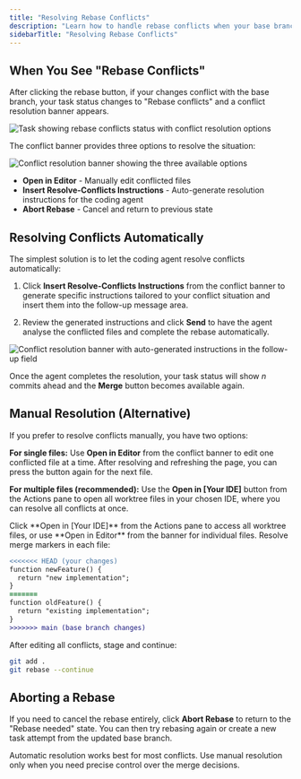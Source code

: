 ```yaml
---
title: "Resolving Rebase Conflicts"
description: "Learn how to handle rebase conflicts when your base branch has advanced, using either manual resolution or automatic conflict resolution with coding agents."
sidebarTitle: "Resolving Rebase Conflicts"
---
```


## When You See "Rebase Conflicts"

After clicking the rebase button, if your changes conflict with the base branch, your task status changes to "Rebase conflicts" and a conflict resolution banner appears.

<Frame>
<img src="/images/af-rebase-conflicts-actions-pane.png" alt="Task showing rebase conflicts status with conflict resolution options" />
</Frame>

The conflict banner provides three options to resolve the situation:

<Frame>
<img src="/images/af-rebase-conflicts-banner.png" alt="Conflict resolution banner showing the three available options" />
</Frame>

- **Open in Editor** - Manually edit conflicted files
- **Insert Resolve-Conflicts Instructions** - Auto-generate resolution instructions for the coding agent
- **Abort Rebase** - Cancel and return to previous state

## Resolving Conflicts Automatically

The simplest solution is to let the coding agent resolve conflicts automatically:

1. Click **Insert Resolve-Conflicts Instructions** from the conflict banner to generate specific instructions tailored to your conflict situation and insert them into the follow-up message area.

2. Review the generated instructions and click **Send** to have the agent analyse the conflicted files and complete the rebase automatically.

<Frame>
<img src="/images/af-rebase-conflicts-prompt-zoom.png" alt="Conflict resolution banner with auto-generated instructions in the follow-up field" />
</Frame>

Once the agent completes the resolution, your task status will show *n* commits ahead and the **Merge** button becomes available again.

## Manual Resolution (Alternative)

If you prefer to resolve conflicts manually, you have two options:

**For single files:** Use **Open in Editor** from the conflict banner to edit one conflicted file at a time. After resolving and refreshing the page, you can press the button again for the next file.

**For multiple files (recommended):** Use the **Open in [Your IDE]** button from the Actions pane to open all worktree files in your chosen IDE, where you can resolve all conflicts at once.

<Steps>
<Step title="Open your IDE">
  Click **Open in [Your IDE]** from the Actions pane to access all worktree files, or use **Open in Editor** from the banner for individual files.
</Step>

<Step title="Edit conflicted files">
  Resolve merge markers in each file:
  
  ```diff
  <<<<<<< HEAD (your changes)
  function newFeature() {
    return "new implementation";
  }
  =======
  function oldFeature() {
    return "existing implementation";
  }
  >>>>>>> main (base branch changes)
  ```
</Step>

<Step title="Continue the rebase">
  After editing all conflicts, stage and continue:
  
  ```bash
  git add .
  git rebase --continue
  ```
</Step>
</Steps>

## Aborting a Rebase

If you need to cancel the rebase entirely, click **Abort Rebase** to return to the "Rebase needed" state. You can then try rebasing again or create a new task attempt from the updated base branch.

<Tip>
Automatic resolution works best for most conflicts. Use manual resolution only when you need precise control over the merge decisions.
</Tip>
